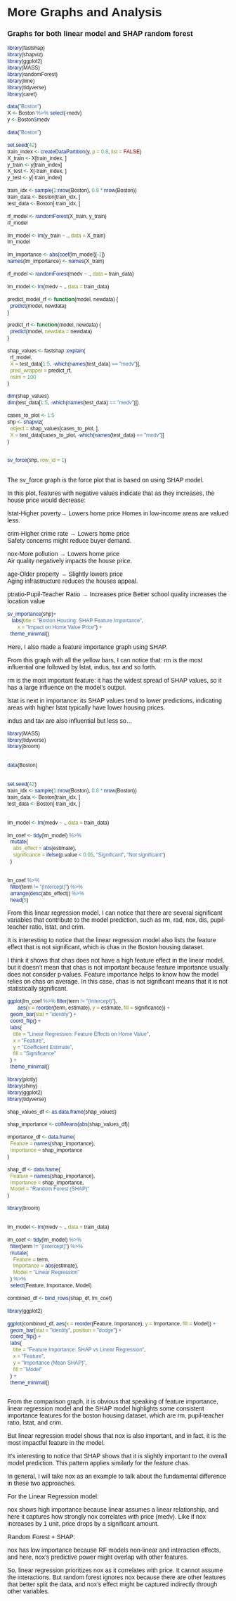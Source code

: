# More Graphs and Analysis
### Graphs for both linear model and SHAP random forest 

<style>
  * {
    font-family: sans-serif;
  }
</style> 

<div id="plot">
</div>

<script src="https://cdn.jsdelivr.net/npm/d3@7"></script>
<script src="scripts/myscript.js"></script>



```r
library(fastshap)
library(shapviz)
library(ggplot2)
library(MASS)
library(randomForest)
library(lime)
library(tidyverse)
library(caret)

data("Boston")
X <- Boston %>% select(-medv)
y <- Boston$medv
```

```r
data("Boston")

set.seed(42)
train_index <- createDataPartition(y, p = 0.8, list = FALSE)
X_train <- X[train_index, ]
y_train <- y[train_index]
X_test <- X[-train_index, ]
y_test <- y[-train_index]

train_idx <- sample(1:nrow(Boston), 0.8 * nrow(Boston))
train_data <- Boston[train_idx, ]
test_data <- Boston[-train_idx, ]

rf_model <- randomForest(X_train, y_train)
rf_model

lm_model <- lm(y_train ~ ., data = X_train)
lm_model

lm_importance <- abs(coef(lm_model)[-1])
names(lm_importance) <- names(X_train)

rf_model <- randomForest(medv ~ ., data = train_data)

lm_model <- lm(medv ~ ., data = train_data)

predict_model_rf <- function(model, newdata) {
  predict(model, newdata)
}

```

```r
predict_rf <- function(model, newdata) {
  predict(model, newdata = newdata)
}

shap_values <- fastshap::explain(
  rf_model,
  X = test_data[1:5, -which(names(test_data) == "medv")],  
  pred_wrapper = predict_rf,
  nsim = 100
)

dim(shap_values) 
dim(test_data[1:5, -which(names(test_data) == "medv")]) 

cases_to_plot <- 1:5
shp <- shapviz(
  object = shap_values[cases_to_plot, ], 
  X = test_data[cases_to_plot, -which(names(test_data) == "medv")]
)


sv_force(shp, row_id = 1) 
  
```
The sv_force graph is the force plot that is based on using SHAP model.

In this plot, features with negative values indicate that as they increases, 
the house price would decrease: 

lstat-Higher poverty→ Lowers home price	
Homes in low-income areas are valued less.


crim-Higher crime rate → Lowers home price	
Safety concerns might reduce buyer demand.


nox-More pollution → Lowers home price	
Air quality negatively impacts the house price.


age-Older property → Slightly lowers price	
Aging infrastructure reduces the houses appeal.

ptratio-Pupil-Teacher Ratio → Increases price
Better school quality increases the location value



```r
sv_importance(shp)+
   labs(title = "Boston Housing: SHAP Feature Importance",
       x = "Impact on Home Value Price") +
  theme_minimal()
```

Here, I also made a feature importance graph using SHAP. 

From this graph with all the yellow bars, I can notice that: rm is the 
most influential one followed by lstat, indus, tax and so forth. 

rm is the most important feature: it has the widest spread of SHAP values, 
so it has a large influence on the model’s output.

lstat is next in importance: its SHAP values tend to lower predictions, 
indicating areas with higher lstat typically have lower housing prices.

indus and tax are also influential but less so... 



```r
library(MASS)
library(tidyverse)
library(broom)  


data(Boston)


set.seed(42)
train_idx <- sample(1:nrow(Boston), 0.8 * nrow(Boston))
train_data <- Boston[train_idx, ]
test_data <- Boston[-train_idx, ]


lm_model <- lm(medv ~ ., data = train_data)

lm_coef <- tidy(lm_model) %>%
  mutate(
    abs_effect = abs(estimate), 
    significance = ifelse(p.value < 0.05, "Significant", "Not significant")
  )


lm_coef %>%
  filter(term != "(Intercept)") %>%
  arrange(desc(abs_effect)) %>%
  head(5)


```

From this linear regression model, 
I can notice that there are several significant variables that contribute to 
the model prediction, such as rm, rad, nox, dis, pupil-teacher ratio, lstat, 
and crim. 


It is interesting to notice that the linear regression model also lists the 
feature effect that is not significant, which is chas in the Boston housing 
dataset. 


I think it shows that chas does not have a high feature effect in the linear
model, but it doesn't mean that chas is not important because feature importance
usually does not consider p-values. Feature importance helps to know how the 
model relies on chas on average. In this case, chas is not significant means 
that it is not statistically significant. 



```r
ggplot(lm_coef %>% filter(term != "(Intercept)"), 
       aes(x = reorder(term, estimate), y = estimate, fill = significance)) +
  geom_bar(stat = "identity") +
  coord_flip() +
  labs(
    title = "Linear Regression: Feature Effects on Home Value",
    x = "Feature",
    y = "Coefficient Estimate",
    fill = "Significance"
  ) +
  theme_minimal()
```


```r
library(plotly)
library(shiny)
library(ggplot2)
library(tidyverse)

shap_values_df <- as.data.frame(shap_values)

shap_importance <- colMeans(abs(shap_values_df))

importance_df <- data.frame(
  Feature = names(shap_importance),
  Importance = shap_importance
)

shap_df <- data.frame(
  Feature = names(shap_importance),
  Importance = shap_importance,
  Model = "Random Forest (SHAP)"
)

library(broom)


lm_model <- lm(medv ~ ., data = train_data)

lm_coef <- tidy(lm_model) %>%
  filter(term != "(Intercept)") %>%
  mutate(
    Feature = term,
    Importance = abs(estimate),
    Model = "Linear Regression"
  ) %>%
  select(Feature, Importance, Model)

combined_df <- bind_rows(shap_df, lm_coef)

library(ggplot2)

ggplot(combined_df, aes(x = reorder(Feature, Importance), y = Importance, fill = Model)) +
  geom_bar(stat = "identity", position = "dodge") +
  coord_flip() +
  labs(
    title = "Feature Importance: SHAP vs Linear Regression",
    x = "Feature",
    y = "Importance (Mean SHAP)",
    fill = "Model"
  ) +
  theme_minimal()



```

From the comparison graph, it is obvious that speaking of feature
importance, linear regression model and the SHAP model highlights some
consistent importance features for the boston housing dataset, which are 
rm, pupil-teacher ratio, lstat, and crim. 


But linear regression model shows that nox is also important, and in fact, 
it is the most impactful feature in the model. 


It's interesting to notice that SHAP shows that it is slightly important to the
overall model prediction.
This pattern applies similarly for the feature chas. 


In general, I will take nox as an example to talk about the fundamental 
difference in these two approaches.

For the Linear Regression model:

nox shows high importance because linear assumes a linear relationship, and here
it captures how strongly nox correlates with price (medv).
Like if nox increases by 1 unit, price drops by a significant amount.

Random Forest + SHAP:

nox has low importance because RF models non-linear and interaction effects,
and here, nox’s predictive power might overlap with other features.

So, linear regression prioritizes nox as it correlates with price. It cannot 
assume the interactions. But random forest ignores nox because there are 
other features that better split the data, and nox’s effect might be captured 
indirectly through other variables.

